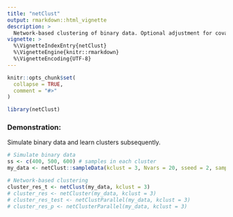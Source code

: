 ```yaml
---
title: "netClust"
output: rmarkdown::html_vignette
description: >
  Network-based clustering of binary data. Optional adjustment for covariates. 
vignette: >
  %\VignetteIndexEntry{netClust}
  %\VignetteEngine{knitr::rmarkdown}
  %\VignetteEncoding{UTF-8}
---
```


```r
knitr::opts_chunk$set(
  collapse = TRUE,
  comment = "#>"
)
```

```r
library(netClust)
```


### Demonstration:
Simulate binary data and learn clusters subsequently.

```r
# Simulate binary data
ss <- c(400, 500, 600) # samples in each cluster
my_data <- netClust::sampleData(kclust = 3, Nvars = 20, sseed = 2, samplesizes = ss)

# Network-based clustering
cluster_res_t <- netClust(my_data, kclust = 3)
# cluster_res <- netCluster(my_data, kclust = 3)
# cluster_res_test <- netClustParallel(my_data, kclust = 3)
# cluster_res_p <- netClusterParallel(my_data, kclust = 3)
```
